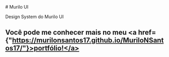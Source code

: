 
<Meta title='Home'/>
# Murilo UI

Design System do Murilo UI

## Você pode me conhecer mais no meu <a href={"https://murilonsantos17.github.io/MuriloNSantos17/"}>portfólio!</a>